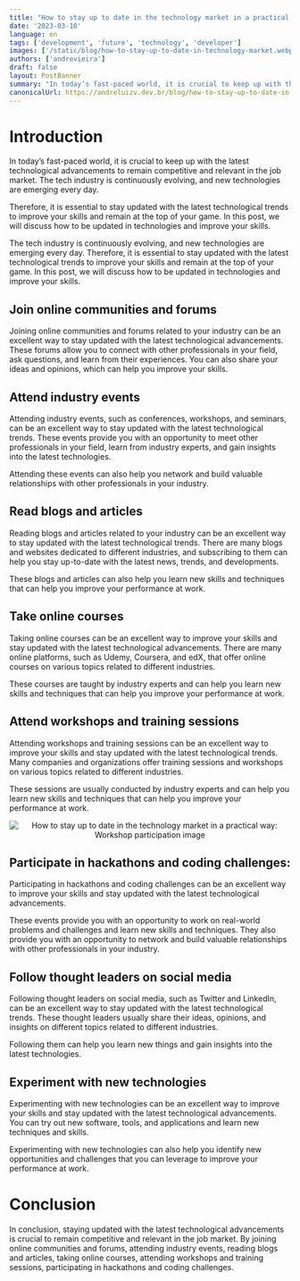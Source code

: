 ```yaml
---
title: "How to stay up to date in the technology market in a practical way"
date: '2023-03-10'
language: en
tags: ['development', 'future', 'technology', 'developer']
images: ['/static/blog/how-to-stay-up-to-date-in-technology-market.webp']
authors: ['andrevieira']
draft: false
layout: PostBanner
summary: "In today’s fast-paced world, it is crucial to keep up with the latest technological advancements to remain competitive and relevant in the job market. "
canonicalUrl: https://andreluizv.dev.br/blog/how-to-stay-up-to-date-in-technology-market
---
```


# Introduction
In today’s fast-paced world, it is crucial to keep up with the latest technological advancements to remain competitive and relevant in the job market. The tech industry is continuously evolving, and new technologies are emerging every day.

Therefore, it is essential to stay updated with the latest technological trends to improve your skills and remain at the top of your game. In this post, we will discuss how to be updated in technologies and improve your skills.

The tech industry is continuously evolving, and new technologies are emerging every day. Therefore, it is essential to stay updated with the latest technological trends to improve your skills and remain at the top of your game. In this post, we will discuss how to be updated in technologies and improve your skills.

## Join online communities and forums
Joining online communities and forums related to your industry can be an excellent way to stay updated with the latest technological advancements. These forums allow you to connect with other professionals in your field, ask questions, and learn from their experiences. You can also share your ideas and opinions, which can help you improve your skills.

## Attend industry events
Attending industry events, such as conferences, workshops, and seminars, can be an excellent way to stay updated with the latest technological trends. These events provide you with an opportunity to meet other professionals in your field, learn from industry experts, and gain insights into the latest technologies.

Attending these events can also help you network and build valuable relationships with other professionals in your industry.

## Read blogs and articles
Reading blogs and articles related to your industry can be an excellent way to stay updated with the latest technological trends. There are many blogs and websites dedicated to different industries, and subscribing to them can help you stay up-to-date with the latest news, trends, and developments.

These blogs and articles can also help you learn new skills and techniques that can help you improve your performance at work.

## Take online courses
Taking online courses can be an excellent way to improve your skills and stay updated with the latest technological advancements. There are many online platforms, such as Udemy, Coursera, and edX, that offer online courses on various topics related to different industries.

These courses are taught by industry experts and can help you learn new skills and techniques that can help you improve your performance at work.

## Attend workshops and training sessions
Attending workshops and training sessions can be an excellent way to improve your skills and stay updated with the latest technological trends. Many companies and organizations offer training sessions and workshops on various topics related to different industries.

These sessions are usually conducted by industry experts and can help you learn new skills and techniques that can help you improve your performance at work.


<div align='center'>
    <Image
        src="/static/blog/how-to-stay-up-to-date-in-technology-market-secondary.webp"
        alt="How to stay up to date in the technology market in a practical way: Workshop participation image"
        width={600}
        height={550}
    />
</div>

## Participate in hackathons and coding challenges:
Participating in hackathons and coding challenges can be an excellent way to improve your skills and stay updated with the latest technological advancements.

These events provide you with an opportunity to work on real-world problems and challenges and learn new skills and techniques. They also provide you with an opportunity to network and build valuable relationships with other professionals in your industry.

## Follow thought leaders on social media
Following thought leaders on social media, such as Twitter and LinkedIn, can be an excellent way to stay updated with the latest technological trends. These thought leaders usually share their ideas, opinions, and insights on different topics related to different industries.

Following them can help you learn new things and gain insights into the latest technologies.

## Experiment with new technologies
Experimenting with new technologies can be an excellent way to improve your skills and stay updated with the latest technological advancements. You can try out new software, tools, and applications and learn new techniques and skills.

Experimenting with new technologies can also help you identify new opportunities and challenges that you can leverage to improve your performance at work.

# Conclusion
In conclusion, staying updated with the latest technological advancements is crucial to remain competitive and relevant in the job market. By joining online communities and forums, attending industry events, reading blogs and articles, taking online courses, attending workshops and training sessions, participating in hackathons and coding challenges.